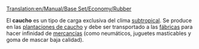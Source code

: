 [[Translation:en/Manual/Base Set/Economy/Rubber]]

{{es/Carga| carga  = Caucho
| imagen = Rubberplantation.png
| producida =[[es/Manual/Base Set/Economy/Plantación de caucho|Plantación de caucho]]
| aceptada  =[[es/Manual/Base Set/Economy/Fábrica|Fábrica]]
}}
El '''caucho''' es un tipo de carga exclusiva del clima [[es/subtropical|subtropical]]. Se produce en las [[es/plantación de caucho|plantaciones de caucho]] y debe ser transportado a las [[es/fábrica|fábricas]] para hacer infinidad de [[es/mercancías|mercancías]] (como neumáticos, juguetes masticables y goma de mascar baja calidad).